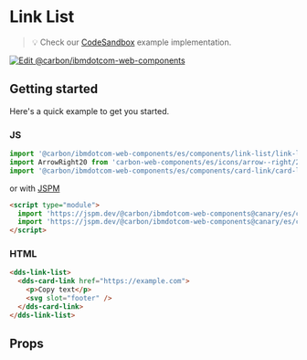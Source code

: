 
# Link List

> 💡 Check our
> [CodeSandbox](https://githubbox.com/carbon-design-system/ibm-dotcom-library/tree/master/packages/web-components/examples/codesandbox/components/link-list)
> example implementation.

[![Edit @carbon/ibmdotcom-web-components](https://codesandbox.io/static/img/play-codesandbox.svg)](https://githubbox.com/carbon-design-system/ibm-dotcom-library/tree/master/packages/web-components/examples/codesandbox/components/link-list)

## Getting started

Here's a quick example to get you started.

### JS

```javascript
import '@carbon/ibmdotcom-web-components/es/components/link-list/link-list';
import ArrowRight20 from 'carbon-web-components/es/icons/arrow--right/20';
import '@carbon/ibmdotcom-web-components/es/components/card-link/card-link';
```

or with [JSPM](https://jspm.org)

```html
<script type="module">
  import 'https://jspm.dev/@carbon/ibmdotcom-web-components@canary/es/components/link-list/link-list.js';
  import 'https://jspm.dev/@carbon/ibmdotcom-web-components@canary/es/components/card-link/card-link.js';
</script>
```

### HTML

```html
<dds-link-list>
  <dds-card-link href="https://example.com">
    <p>Copy text</p>
    <svg slot="footer" />
  </dds-card-link>
</dds-link-list>
```

## Props

<Props of="dds-link-list" />

<Description markdown={contributing} />
